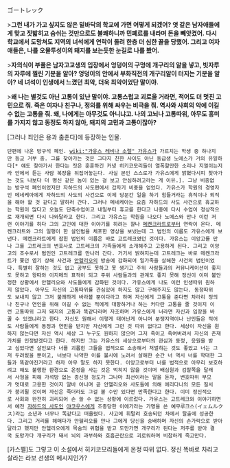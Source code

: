 ゴートレック

>'''그런 내가 가고 싶지도 않은 밑바닥의 학교에 가면 어떻게 되겠어? 엿 같은 남자애들에게 맞고 짓밟히고 숨쉬는 것만으로도 불쾌하니까 민폐료를 내라며 돈을 빼앗겼어. 다시 학교에서 도망쳐도 지역의 녀석에게 연락이 돌려 한층 더 심한 꼴을 당했어. 그리고 여자애들은, 나를 오물투성이의 돼지를 보는듯한 눈길로 나를 봤어.'''

>'''자의식이 부풀은 남자고교생의 입장에서 엉덩이의 구멍에 개구리의 알을 넣고, 빗자루의 자루에 찔린 기분을 알아? 엉덩이의 안에서 부화직전의 개구리알이 터지는 기분을 알아? 네 녀석이 인생에서 느꼈던 최악, 더욱 최악이었단 말이야. '''

>'''왜 나는 별것도 아닌 고통이 있냔 말이야. 고통스럽고 괴로울 거라면, 적어도 더 멋진 고민으로 줘. 죽은 여자나 친구나, 정의를 위해 싸우는 비극을 줘. 역사와 사회의 악에 이길 수 없는 고통을 줘. 왜, 나에게는 아무것도 아니냐고. 나의 고뇌나 고통따위, 아무도 흥미를 가지지 않고 동정도 하지 않아, 돼지의 고민과 고통이잖아?'''


[그러나 죄인은 용과 춤춘다]에 등장하는 인물.

 단편에 나온 방구석 폐인. [[wiki:"가유스 레비나 소렐" 가유스]]가 가르치는 학생 중 하나지만 등교 거부 중. 그를 찾아가는 것은 그다지 친한 사이도 아닌 동급생 노에스가 거의 유일하다[* 얘도 찾아가서 한다는 짓은 훈훈하긴 커녕 히키코모리들이 열폭할만한 소리나 지껄이는지라 안에서 듣는 사람 복장을 뒤집어놓는다. 사실 본인 스스로가 가유스에게 밝혔다시피 찾아가는 것도 나보다 더 병신 같은 놈이 있는 걸 보고 안심하려고라는 게 이유.]. 그냥 비중없는 방구석 폐인이었지만 자하드의 사도편에서 갑자기 비중을 얻었다. 가유스가 학원의 경영자인 메네케아에게 자하드의 사도의 사건으로 이제 당분간 일을 하기 힘들거라는 휴직이나 퇴직을 해야 할 것 같다고 말하러 간다. 그러나 메네케아는 요즘 자하드의 사도 사건으로 휴교하는 학원이 많다고 오늘도 단축수업이고 내일부터 휴교를 한다고 나중에 다시 수업이 정상적으로 재개되면 다시 나와달라고 한다. 그리고 가유스는 학원을 나오다 노에스와 만나 이런 저런 이야기를 하다 그의 고민에 대한 이야기를 하려는 찰나 [[메켄크라트]]로부터 연락이 온다. 메켄크라트와 그의 일행이 한 살인범을 체포한 영상을 보냈는데 그 범인의 이름도 가유스에게 보낸다. 메켄크라트에게 잡힌 범인의 이름은 바로 고트레크였던 것이다. 가유스는 이앙고를 만나 그를 고트레크의 변호사로 고트레크의 가족들에게 소개해주고 고용하게 된다. 그리고 이앙고의 조수로서 범인인 고트레크를 만나러 간다. 거기서 밝혀지는데 고트레크는 바로 메켄크라트가 쫓던 엽기 상해 사건과 [[안헬리오]]의 방송에 감화되어 일가족을 살해한 사건의 범인이었다. 특별히 잘하는 것도 없고 공부도 못하고 못 생기고 주위 사람들과의 커뮤니케이션이 좋지도 못하고 왕따와 이지메의 표적이 되고 주위 사람들과의 관계도 좋지 못해 정신이 이미 불안정한 상황에서 안헬리오와 사도들에게 감화된 것이다. 가유스에게 나도 이런 인생따위 원하지 않았다. 아무도 자신의 고통따위를 관심있어 하지도 않고 구해주지도 않는다. 동정따위도 보내지 않고 그저 불쾌하게 바라볼 뿐이다라고 하며 자신에게 고통을 준다면 차라리 정의나 친구나 연인을 위해 이길 수 없는 적에게 대항하거나 하는 커다란 고통을 줄 것이지 이런 고통따위 그저 돼지의 고통과 똑같다라며 자조하며 가유스에게 너라면 자신과 입장을 바꿀 수 있겠냐라고 한다. 자신도 원해서 이렇게 태어난게 아니며 분쟁지역이나 난민들은 적어도 사람들에게 동정과 연민을 받지만 자신에게 그런 것 따위 없다고 한다. 세상이 자신을 원하지 않는다면 자신 역시 세상 그 누구도 원하지 않으며 그저 죽이고 죽여버려서 자신의 존재가치를 인정받겠다고 한다. 하지만 그는 가유스의 세상으로부터의 관심과 동정, 응원을 받고 싶었다면 살인보다 너를 괴롭힌 그들을 법적으로 소송해서 처벌하는 것도 좋았고 너는 그저 두려웠을 뿐이고, 너보다 나약한 이를 불시에 노려서 살해한 순간 너 역시 너를 학대한 그들과 똑같아진거라고 하자 아무 말도 하지 못한다. 이앙고로부터 너를 법적으로 아무리 보호하려고 해도 불행한 환경으로 온정을 사는 것은 먹히지 않을 것이며 배심원과 검찰쪽을 달래서 사형을 피해 가석방 없는 종신형 정도가 그나마 최선이라는 말을 듣자, 변호따위 부모가 멋대로 고용한 것이지 알바 아니며 곧 안헬리오와 사도들에 의해 에리다나의 모든 질서가 붕괴될 것이며 자신은 죽더라도 그걸 볼 수만 있다면 만족한다고 한다. 이미 정신적으로 사회와 완전히 괴리되어 손 쓸 수 없는 상황에 이르렀다. 가유스는 고트레크와 이야기하면서 예전 [[자하드의 사도]]인 [[야코우스]]에게 조종당한 이에가라는 가명을 쓴 예무루크스(イェムルクス)라는 소년과 너무나 똑같다고 떠올렸다. 사고에 휘말려 호송되던 차에서 탈출에 성공한다. 그리고 거리를 헤매다가 안헬리오를 만나 그에게 당신을 숭배하며 자신의 손가락으로 받아달라고 했지만 안헬리오에게 목숨의 위협을 받고 도만가면 개구리가 된다는 저주를 받아 결국 도망가다 개구리가 돼서 뇌의 과부하와 호흡곤란으로 괴로워하며 비참하게 죽고만다.
[카스펠]도 그렇고 이 소설에서 히키코모리들에게 온정 따위 없다. 정신 똑바로 차리고 살라는 라보 선생의 메시지인가?
